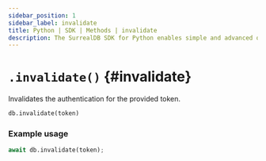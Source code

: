 ```yaml
---
sidebar_position: 1
sidebar_label: invalidate
title: Python | SDK | Methods | invalidate
description: The SurrealDB SDK for Python enables simple and advanced querying of a remote or embedded database.
---
```


# `.invalidate()` {#invalidate}

Invalidates the authentication for the provided token.

```python title="Method Syntax"
db.invalidate(token)
```

### Example usage
```python
await db.invalidate(token);
```